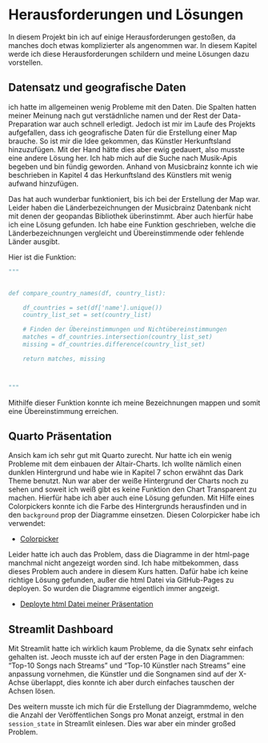 # Herausforderungen und Lösungen

In diesem Projekt bin ich auf einige Herausforderungen gestoßen, da manches doch etwas komplizierter als angenommen war. In diesem Kapitel werde ich diese Herausforderungen schildern und meine Lösungen dazu vorstellen.

## Datensatz und geografische Daten

ich hatte im allgemeinen wenig Probleme mit den Daten. Die Spalten hatten meiner Meinung nach gut verstädnliche namen und der Rest der Data-Preparation war auch schnell erledigt. Jedoch ist mir im Laufe des Projekts aufgefallen, dass ich geografische Daten für die Erstellung einer Map brauche. So ist mir die Idee gekommen, das Künstler Herkunftsland hinzuzufügen. Mit der Hand hätte dies aber ewig gedauert, also musste eine andere Lösung her. Ich hab mich auf die Suche nach Musik-Apis begeben und bin fündig geworden. Anhand von Musicbrainz konnte ich wie beschrieben in Kapitel 4 das Herkunftsland des Künstlers mit wenig aufwand hinzufügen. 

Das hat auch wunderbar funktioniert, bis ich bei der Erstellung der Map war. Leider haben die Länderbezeichnungen der Musicbrainz Datenbank nicht mit denen der geopandas Bibliothek überinstimmt. Aber auch hierfür habe ich eine Lösung gefunden. Ich habe eine Funktion geschrieben, welche die Länderbezeichnungen vergleicht und Übereinstimmende oder fehlende Länder ausgibt. 

Hier ist die Funktion:

```python
"""


def compare_country_names(df, country_list):

    df_countries = set(df['name'].unique())
    country_list_set = set(country_list)

    # Finden der Übereinstimmungen und Nichtübereinstimmungen
    matches = df_countries.intersection(country_list_set)
    missing = df_countries.difference(country_list_set)

    return matches, missing



"""
```

Mithilfe dieser Funktion konnte ich meine Bezeichnungen mappen und somit eine Übereinstimmung erreichen.

## Quarto Präsentation

Ansich kam ich sehr gut mit Quarto zurecht. Nur hatte ich ein wenig Probleme mit dem einbauen der Altair-Charts. Ich wollte nämlich einen dunklen Hintergrund und habe wie in Kapitel 7 schon erwähnt das Dark Theme benutzt. Nun war aber der weiße Hintergrund der Charts noch zu sehen und soweit ich weiß gibt es keine Funktion den Chart Transparent zu machen. Hierfür habe ich aber auch eine Lösung gefunden. Mit Hilfe eines Colorpickers konnte ich die Farbe des Hintergrunds herausfinden und in den `background` prop der Diagramme einsetzen.
Diesen Colorpicker habe ich verwendet:

- [Colorpicker](https://imagecolorpicker.com/)

Leider hatte ich auch das Problem, dass die Diagramme in der html-page manchmal nicht angezeigt worden sind. Ich habe mitbekommen, dass dieses Problem auch andere in diesem Kurs hatten. Dafür habe ich keine richtige Lösung gefunden, außer die html Datei via GitHub-Pages zu deployen. So wurden die Diagramme eigentlich immer angzeigt.

- [Deployte html Datei meiner Präsentation](https://laurenzbrahner.github.io/quarto_prasi/)


## Streamlit Dashboard

Mit Streamlit hatte ich wirklich kaum Probleme, da die Synatx sehr einfach gehalten ist. Jeoch musste ich auf der ersten Page in den Diagrammen: "Top-10 Songs nach Streams" und "Top-10 Künstler nach Streams" eine anpassung vornehmen, die Künstler und die Songnamen sind auf der X-Achse überlappt, dies konnte ich aber durch einfaches tauschen der Achsen lösen.

Des weitern musste ich mich für die Erstellung der Diagrammdemo, welche die Anzahl der Veröffentlichen Songs pro Monat anzeigt, erstmal in den `session_state` in Streamlit einlesen. Dies war aber ein minder großed Problem.